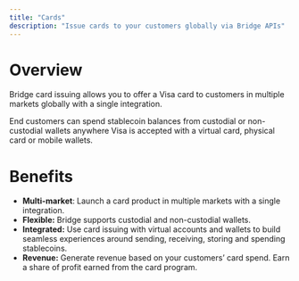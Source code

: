 ```yaml
---
title: "Cards"
description: "Issue cards to your customers globally via Bridge APIs"
---
```


# **Overview**

Bridge card issuing allows you to offer a Visa card to customers in multiple markets globally with a single integration.

End customers can spend stablecoin balances from custodial or non-custodial wallets anywhere Visa is accepted with a virtual card, physical card or mobile wallets.

# **Benefits**

- **Multi-market**: Launch a card product in multiple markets with a single integration.
- **Flexible:** Bridge supports custodial and non-custodial wallets.
- **Integrated:** Use card issuing with virtual accounts and wallets to build seamless experiences around sending, receiving, storing and spending stablecoins.
- **Revenue:** Generate revenue based on your customers’ card spend. Earn a share of profit earned from the card program.